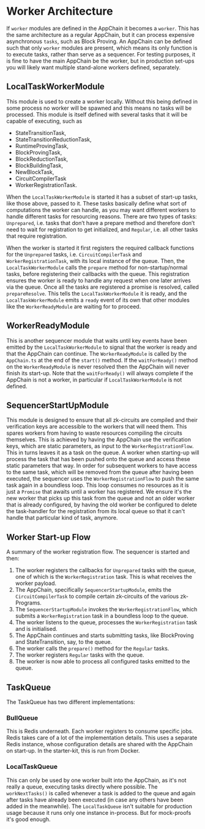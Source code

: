 # Worker Architecture

If `worker` modules are defined in the AppChain it becomes a `worker`. This has the same architecture as a regular AppChain,
but it can process expensive asynchronous `tasks`, such as Block Proving. An AppChain can be defined such that only `worker` modules are present, which means
its only function is to execute tasks, rather than serve as a sequencer. For testing purposes, it is fine to have the main AppChain be the worker, but in
production set-ups you will likely want multiple stand-alone workers defined, separately.

## LocalTaskWorkerModule

This module is used to create a worker locally. Without this being defined in some process no worker will be spawned and
this means no tasks will be processed. This module is itself defined with several tasks that it will be capable of executing, such as
 - StateTransitionTask,
 - StateTransitionReductionTask,
 - RuntimeProvingTask,
 - BlockProvingTask,
 - BlockReductionTask,
 - BlockBuildingTask,
 - NewBlockTask,
 - CircuitCompilerTask
 - WorkerRegistrationTask.

When the `LocalTaskWorkerModule` is started it has a subset of start-up tasks, like those above, passed to it. These tasks basically
define what sort of computations the worker can handle, as you may want different workers to handle different tasks for resourcing reasons.
There are two types of tasks: `Unprepared`, i.e. tasks that don’t have a prepare method and therefore don’t need to wait for registration to get initialized, and
 `Regular`, i.e. all other tasks that require registration.

When the worker is started it first registers the required callback functions for the `Unprepared` tasks, i.e. `CircuitCompilerTask` and `WorkerRegistrationTask`,
with its local instance of the queue. Then, the `LocalTaskWorkerModule` calls the `prepare` method for non-startup/normal tasks, before registering their callbacks with the queue.
This registration ensures the worker is ready to handle any request when one later arrives via the queue. Once all the tasks are registered a promise is resolved, called `prepareResolve`.
This tells the `LocalTaskWorkerModule` it is ready, and the `LocalTaskWorkerModule` emits a `ready` event of its own that other modules like the `WorkerReadyModule` are waiting for to proceed.

## WorkerReadyModule

This is another sequencer module that waits until key events have been emitted by the `LocalTaskWorkerModule` to signal that the worker
is ready and that the AppChain can continue. The `WorkerReadyModule` is called by the `AppChain.ts` at the end of the `start()` method.
If the `waitForReady()` method on the `WorkerReadyModule` is never resolved then the AppChain will never finish its start-up. Note that the
`waitForReady()` will always complete if the AppChain is not a worker, in particular if `LocalTaskWorkerModule` is not defined.

## SequencerStartUpModule

This module is designed to ensure that all zk-circuits are compiled and their verification keys are accessible to the workers that
will need them. This spares workers from having to waste resources compiling the circuits themselves. This is achieved by having the AppChain
use the verification keys, which are static parameters, as input to the `WorkerRegistrationFlow`. This in turns leaves
it as a task on the queue. A worker when starting-up will process the task that has been pushed onto the queue and access these static parameters
that way. In order for subsequent workers to have access to the same task, which will be removed from the queue after having been executed, the
sequencer uses the `WorkerRegistrationFlow` to push the same task again in a boundless loop. This loop consumes no resources as it is just a `Promise` that
awaits until a worker has registered. We ensure it's the new worker that picks up this task from the queue and not an older worker that is already configured,
by having the old worker be configured to delete the task-handler for the registration from its local queue so that it can't handle that particular kind of task, anymore.

## Worker Start-up Flow

A summary of the worker registration flow. The sequencer is started and then:
1. The worker registers the callbacks for `Unprepared` tasks with the queue, one of which is the
`WorkerRegistration` task. This is what receives the worker payload.
2. The AppChain, specifically `SequencerStartupModule`, emits the `CircuitCompilerTask` to compile certain zk-circuits of the various zk-Programs.
3. The `SequencerStartupModule` invokes  the `WorkerRegistrationFlow`, which submits a `WorkerRegistration` task in a boundless
loop to the queue.
4. The worker listens to the queue, processes the `WorkerRegistration` task and is initialised.
5. The AppChain continues and starts submitting tasks, like BlockProving and StateTransition, say, to the queue.
6. The worker calls the `prepare()` method for the `Regular` tasks.
7. The worker registers `Regular` tasks with the queue.
8. The worker is now able to process all configured tasks emitted to the queue.

## TaskQueue

The TaskQueue has two different implementations:

### BullQueue

This is Redis underneath. Each worker registers to consume specific jobs. Redis takes care of a lot of the implementation details.
This uses a separate Redis instance, whose configuration details are shared with the AppChain  on start-up.
In the starter-kit, this is run from Docker.

### LocalTaskQueue

This can only be used by one worker built into the AppChain, as it's not really a queue, executing tasks directly where possible.
The `workNextTasks()` is called whenever a task is added to the queue and again after tasks have already been executed (in case any others have been added in the meanwhile).
The `LocalTaskQueue` isn't suitable for production usage because it runs only one instance in-process. But for mock-proofs it's good enough.


